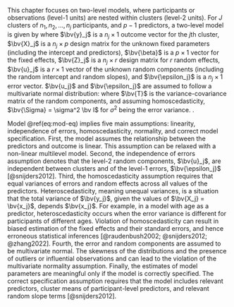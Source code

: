 This chapter focuses on two-level models, where participants or observations (level-1 units) are nested within clusters (level-2 units). For $J$ clusters of $n_1, n_2, \dots, n_j$ participants, and $p-1$ predictors, a two-level model is given by
<!-- ML: No need to bold the subscripts; e.g., \bv y_j or \bv{y}_j WT: Thanks!-->
\begin{equation}
\bv{y}_j = \bv{X}_j\bv{\beta} + \bv{Z}_j \bv{u}_j + \bv{\epsilon}_j
(\#eq:mod-eq)
\end{equation}
where $\bv{y}_j$ is a $n_j \times 1$ outcome vector for the $j$th cluster, $\bv{X}_j$ is a $n_j \times p$ design matrix for the unknown fixed parameters (including the intercept and predictors), $\bv{\beta}$ is a $p \times 1$ vector for the fixed effects, $\bv{Z}_j$ is a $n_j \times r$ design matrix for $r$ random effects, $\bv{u}_j$ is a $r \times 1$ vector of the unknown random components (including the random intercept and random slopes), <!-- ML: is there a reason to use capital U instead of small u? I generally use uppercase letter for a matrix, like X or Z. WT: makes sense. I was following Hox but I think lower case u for a vector is clearer. --> and $\bv{\epsilon_j}$ is a $n_j \times 1$ error vector. $\bv{u_j}$ and $\bv{\epsilon_j}$ are assumed to follow a multivariate normal distribution:
<!-- YZ: Maybe add a sentence what r is WT: I just changed to this sentence "$\bv{Z_j}$ is a $n_j \times r$ design matrix for $r$ random effects". Does it sound clear enough?-->
\begin{equation}
\begin{pmatrix}
\bv{\epsilon_j} \\ \bv{U_j}
\end{pmatrix}
\sim
\mathcal{N}
\left[
\begin{pmatrix}
\bv{0} \\ \bv{0}
\end{pmatrix}, 
\begin{pmatrix}
\bv{\Sigma} & \bv{0} \\
\bv{0} & \bv{T}
\end{pmatrix}
\right]
\end{equation}
where $\bv{T}$ is the variance-covariance matrix of the random components, and assuming homoscedasticity, $\bv{\Sigma} = \sigma^2 \bv I$ for $\sigma^2$ being the error variance. <!-- e_j is a vector of length n_j, so its covariance should be a n_j x n_j matrix, not a scalar. \sigma^2 is a scalar. WT: does it look right now? -->. 

Model\ \@ref(eq:mod-eq) implies five main assumptions: linearity, independence of errors, homoscedasticity, normality, and correct model specification. First, the model assumes the relationship between the predictors and outcome is linear. This assumption can be relaxed with a non-linear multilevel model. <!-- ML: linearity implies more than monotonicity. I don't think you need to go too deep into it, but be accurate. --> Second, the independence of errors assumption denotes that the level-2 random components, $\bv{u}_j$, are independent between clusters and of the level-1 errors, $\bv{\epsilon_j}$ [@snijders2012]. 
 <!-- ML: the one you talk about here is more about exogeneity, which is more about specification and different for independent observations (e.g., no correlation in the T and \Sigma matrix for elements from different observations/clusters). Not sure which one you intend to say, but be clear. --> 
Third, the homoscedasticity assumption requires that equal variances of errors and random effects across all values of the predictors. <!-- ML: It is not just the error, but also the u's as well --> Heteroscedasticity, meaning unequal variances, is a situation that the total variance of $\bv{y_j}$, given the values of $\bv{X_j} = \bv{x_j}$, depends $\bv{x_j}$. For example, in a model with age as a predictor, heteroscedasticity occurs when the error variance is different for participants of different ages. Violation of homoscedasticity can result in biased estimation of the fixed effects and their standard errors, and hence erroneous statistical inferences [@raudenbush2002; @snijders2012; @zhang2022]. 
<!-- YZ: Heteroscedasticity in mlm can be at two levels. I think it'll be helpful to mention MLM also requires equal variances of random effects.  WT: thanks for the reminder! Does it look better now or should I edit more?-->
Fourth, the error and random components are assumed to be multivariate normal. The skewness of the distributions and the presence of outliers or influential observations and can lead to the violation of the multivariate normality assumption. <!-- ML: outliers are not the only reason for non-normality; some data are just not normally distributed without outliers --> <!-- ML: I don't think this is the case, if it is just non-normal; the central limit theorem says things should still be okay. Some simulation results can be found in Maas & Hox 2004, etc --> Finally, the estimates of model parameters are meaningful only if the model is correctly specified. The correct specification assumption requires that the model includes relevant predictors, cluster means of participant-level predictors, and relevant random slope terms [@snijders2012]. <!-- ML: citation? -->
